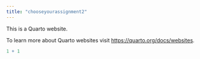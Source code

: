 ```yaml
---
title: "chooseyourassignment2"
---
```


This is a Quarto website.

To learn more about Quarto websites visit <https://quarto.org/docs/websites>.

```r
1 + 1
```

